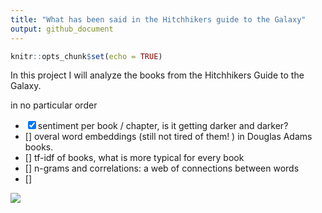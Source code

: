 ```yaml
---
title: "What has been said in the Hitchhikers guide to the Galaxy"
output: github_document
---
```


```r
knitr::opts_chunk$set(echo = TRUE)
```


In this project I will analyze the books from the Hitchhikers Guide to the Galaxy.

in no particular order

- [x] sentiment per book / chapter, is it getting darker and darker? [](sentiment.md)
- [] overal word embeddings (still not tired of them! ) in Douglas Adams books.
- [] tf-idf of books, what is more typical for every book
- [] n-grams and correlations: a web of connections between words
- [] 




![](data/images/IMG_20180608_183814485.jpg)
